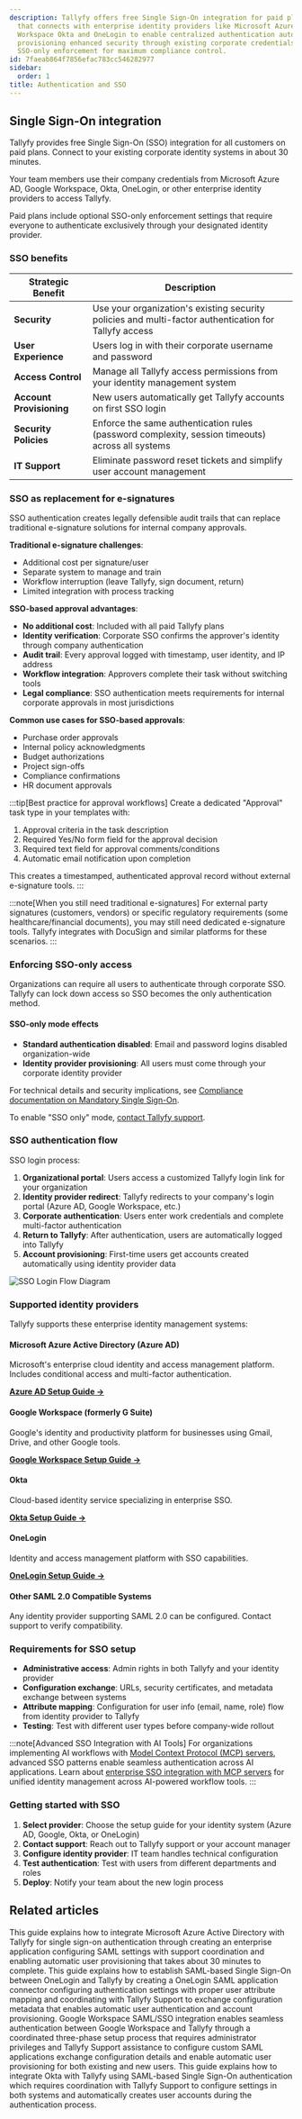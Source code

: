 ```yaml
---
description: Tallyfy offers free Single Sign-On integration for paid plan customers
  that connects with enterprise identity providers like Microsoft Azure AD Google
  Workspace Okta and OneLogin to enable centralized authentication automated account
  provisioning enhanced security through existing corporate credentials and optional
  SSO-only enforcement for maximum compliance control.
id: 7faeab864f7856efac783cc546282977
sidebar:
  order: 1
title: Authentication and SSO
---
```


## Single Sign-On integration

Tallyfy provides free Single Sign-On (SSO) integration for all customers on paid plans. Connect to your existing corporate identity systems in about 30 minutes.

Your team members use their company credentials from Microsoft Azure AD, Google Workspace, Okta, OneLogin, or other enterprise identity providers to access Tallyfy.

Paid plans include optional SSO-only enforcement settings that require everyone to authenticate exclusively through your designated identity provider.

### SSO benefits

| Strategic Benefit      | Description                                                            |
|------------------------|------------------------------------------------------------------------|
| **Security**  | Use your organization's existing security policies and multi-factor authentication for Tallyfy access |
| **User Experience** | Users log in with their corporate username and password |
| **Access Control** | Manage all Tallyfy access permissions from your identity management system |
| **Account Provisioning** | New users automatically get Tallyfy accounts on first SSO login |
| **Security Policies** | Enforce the same authentication rules (password complexity, session timeouts) across all systems |
| **IT Support** | Eliminate password reset tickets and simplify user account management |

### SSO as replacement for e-signatures

SSO authentication creates legally defensible audit trails that can replace traditional e-signature solutions for internal company approvals.

**Traditional e-signature challenges**:
- Additional cost per signature/user
- Separate system to manage and train
- Workflow interruption (leave Tallyfy, sign document, return)
- Limited integration with process tracking

**SSO-based approval advantages**:
- **No additional cost**: Included with all paid Tallyfy plans
- **Identity verification**: Corporate SSO confirms the approver's identity through company authentication
- **Audit trail**: Every approval logged with timestamp, user identity, and IP address
- **Workflow integration**: Approvers complete their task without switching tools
- **Legal compliance**: SSO authentication meets requirements for internal corporate approvals in most jurisdictions

**Common use cases for SSO-based approvals**:
- Purchase order approvals
- Internal policy acknowledgments
- Budget authorizations
- Project sign-offs
- Compliance confirmations
- HR document approvals

:::tip[Best practice for approval workflows]
Create a dedicated "Approval" task type in your templates with:
1. Approval criteria in the task description
2. Required Yes/No form field for the approval decision
3. Required text field for approval comments/conditions
4. Automatic email notification upon completion

This creates a timestamped, authenticated approval record without external e-signature tools.
:::

:::note[When you still need traditional e-signatures]
For external party signatures (customers, vendors) or specific regulatory requirements (some healthcare/financial documents), you may still need dedicated e-signature tools. Tallyfy integrates with DocuSign and similar platforms for these scenarios.
:::

### Enforcing SSO-only access

Organizations can require all users to authenticate through corporate SSO. Tallyfy can lock down access so SSO becomes the only authentication method.

#### SSO-only mode effects
*   **Standard authentication disabled**: Email and password logins disabled organization-wide
*   **Identity provider provisioning**: All users must come through your corporate identity provider

For technical details and security implications, see [Compliance documentation on Mandatory Single Sign-On](/products/pro/compliance/#mandatory-single-sign-on-sso).

To enable "SSO only" mode, [contact Tallyfy support](/products/pro/miscellaneous/support/how-can-i-contact-tallyfys-support-team/).

### SSO authentication flow

SSO login process:

1. **Organizational portal**: Users access a customized Tallyfy login link for your organization
2. **Identity provider redirect**: Tallyfy redirects to your company's login portal (Azure AD, Google Workspace, etc.)
3. **Corporate authentication**: Users enter work credentials and complete multi-factor authentication
4. **Return to Tallyfy**: After authentication, users are automatically logged into Tallyfy
5. **Account provisioning**: First-time users get accounts created automatically using identity provider data

![SSO Login Flow Diagram](https://screenshots.tallyfy.com/tallyfy-sso-flow.png)

### Supported identity providers

Tallyfy supports these enterprise identity management systems:

#### Microsoft Azure Active Directory (Azure AD)
Microsoft's enterprise cloud identity and access management platform. Includes conditional access and multi-factor authentication.

[**Azure AD Setup Guide →**](/products/pro/integrations/authentication/how-to-integrate-azure-ad-samlsso-with-tallyfy/)

#### Google Workspace (formerly G Suite)
Google's identity and productivity platform for businesses using Gmail, Drive, and other Google tools.

[**Google Workspace Setup Guide →**](/products/pro/integrations/authentication/how-to-integrate-google-suite-samlsso-with-tallyfy/)

#### Okta
Cloud-based identity service specializing in enterprise SSO.

[**Okta Setup Guide →**](/products/pro/integrations/authentication/how-to-integrate-okta-samlsso-with-tallyfy/)

#### OneLogin
Identity and access management platform with SSO capabilities.

[**OneLogin Setup Guide →**](/products/pro/integrations/authentication/how-to-integrate-onelogin-samlsso-with-tallyfy/)

#### Other SAML 2.0 Compatible Systems
Any identity provider supporting SAML 2.0 can be configured. Contact support to verify compatibility.

### Requirements for SSO setup

- **Administrative access**: Admin rights in both Tallyfy and your identity provider
- **Configuration exchange**: URLs, security certificates, and metadata exchange between systems
- **Attribute mapping**: Configuration for user info (email, name, role) flow from identity provider to Tallyfy
- **Testing**: Test with different user types before company-wide rollout

:::note[Advanced SSO Integration with AI Tools]
For organizations implementing AI workflows with [Model Context Protocol (MCP) servers](/products/pro/integrations/mcp-server/), advanced SSO patterns enable seamless authentication across AI applications. Learn about [enterprise SSO integration with MCP servers](/products/pro/integrations/mcp-server/sso-authentication/) for unified identity management across AI-powered workflow tools.
:::

### Getting started with SSO

1. **Select provider**: Choose the setup guide for your identity system (Azure AD, Google, Okta, or OneLogin)
2. **Contact support**: Reach out to Tallyfy support or your account manager
3. **Configure identity provider**: IT team handles technical configuration
4. **Test authentication**: Test with users from different departments and roles
5. **Deploy**: Notify your team about the new login process


<PageTree />


## Related articles
<CardGrid>
<LinkTitleCard header="<b>Authentication > Integrate Azure AD with Tallyfy</b>" href="/products/pro/integrations/authentication/how-to-integrate-azure-ad-samlsso-with-tallyfy/" > This guide explains how to integrate Microsoft Azure Active Directory with Tallyfy for single sign-on authentication through creating an enterprise application configuring SAML settings with support coordination and enabling automatic user provisioning that takes about 30 minutes to complete. </LinkTitleCard>
<LinkTitleCard header="<b>Authentication > Integrate OneLogin</b>" href="/products/pro/integrations/authentication/how-to-integrate-onelogin-samlsso-with-tallyfy/" > This guide explains how to establish SAML-based Single Sign-On between OneLogin and Tallyfy by creating a OneLogin SAML application connector configuring authentication settings with proper user attribute mapping and coordinating with Tallyfy Support to exchange configuration metadata that enables automatic user authentication and account provisioning. </LinkTitleCard>
<LinkTitleCard header="<b>Authentication > Integrate Google Suite</b>" href="/products/pro/integrations/authentication/how-to-integrate-google-suite-samlsso-with-tallyfy/" > Google Workspace SAML/SSO integration enables seamless authentication between Google Workspace and Tallyfy through a coordinated three-phase setup process that requires administrator privileges and Tallyfy Support assistance to configure custom SAML applications exchange configuration details and enable automatic user provisioning for both existing and new users. </LinkTitleCard>
<LinkTitleCard header="<b>Authentication > Integrate Okta SAML/SSO with Tallyfy</b>" href="/products/pro/integrations/authentication/how-to-integrate-okta-samlsso-with-tallyfy/" > This guide explains how to integrate Okta with Tallyfy using SAML-based Single Sign-On authentication which requires coordination with Tallyfy Support to configure settings in both systems and automatically creates user accounts during the authentication process. </LinkTitleCard>
</CardGrid>